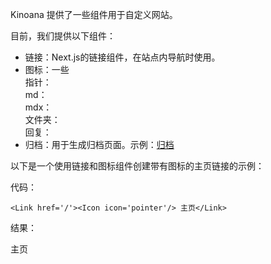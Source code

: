 Kinoana 提供了一些组件用于自定义网站。

目前，我们提供以下组件：

- 链接：Next.js的链接组件，在站点内导航时使用。
- 图标：一些<ExpandableTabs><div title='图标.'>
指针：<Icon icon='pointer'/><br/>
md：<Icon icon='md'/><br/>
mdx：<Icon icon='mdx'/><br/>
文件夹：<Icon icon='folder'/><br/>
回复：<Icon icon='reply'/></div></ExpandableTabs>
- 归档：用于生成归档页面。示例：[归档](/zh/example/archives)

以下是一个使用链接和图标组件创建带有图标的主页链接的示例：

代码：

``` tsx
<Link href='/'><Icon icon='pointer'/> 主页</Link>
```

结果：

<Link href='/'><Icon icon='pointer'/> 主页</Link>
